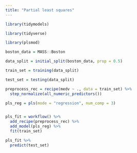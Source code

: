 ```yaml
---
title: "Partial least squares"
---
```


```r

library(tidymodels)

library(tidyverse)

library(plsmod)

```

```r

boston_data = MASS::Boston

```

```r

data_split = initial_split(boston_data, prop = 0.5)

train_set = training(data_split)

test_set = testing(data_split)

```


```r

preprocess_rec = recipe(medv ~ ., data = train_set) %>% 
  step_normalize(all_numeric_predictors())

pls_reg = pls(mode = "regression", num_comp = 3)


pls_fit = workflow() %>% 
  add_recipe(preprocess_rec) %>% 
  add_model(pls_reg) %>% 
  fit(train_set)

```

```r

pls_fit %>% 
  predict(test_set)

```


